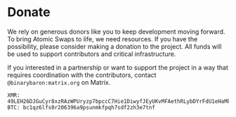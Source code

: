 # Donate

We rely on generous donors like you to keep development moving forward. To bring Atomic Swaps to life, we need resources. If you have the possibility, please consider making a donation to the project. All funds will be used to support contributors and critical infrastructure.

If you interested in a partnership or want to support the project in a way that requires coordination with the contributors, contact `@binarybaron:matrix.org` on Matrix.

```
XMR: 49LEH26DJGuCyr8xzRAzWPUryzp7bpccC7Hie1DiwyfJEyUKvMFAethRLybDYrFdU1eHaMkKQpUPebY4WT3cSjEvThmpjPa
BTC: bc1qz6lfs0r206396a9psunmkfpqh7sdf2zh3e7tnf
```
